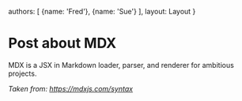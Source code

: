 
  authors: [
    {name: 'Fred'},
    {name: 'Sue'}
  ],
  layout: Layout
}

# Post about MDX

MDX is a JSX in Markdown loader, parser, and renderer for ambitious projects.

*Taken from: https://mdxjs.com/syntax*
